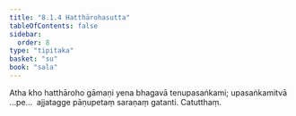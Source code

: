 ```yaml
---
title: "8.1.4 Hatthārohasutta"
tableOfContents: false
sidebar:
  order: 8
type: "tipitaka"
basket: "su"
book: "sala"
---
```



<DynamicBreadcrumb />

<Division number="356" book="sala">

<Paragraph number="1556" book="sala">
Atha kho hatthāroho gāmaṇi yena bhagavā tenupasaṅkami; upasaṅkamitvā …pe…  ajjatagge pāṇupetaṃ saraṇaṃ gatanti.

</Paragraph>
</Division>

<Paragraph number="1557" type="center" book="sala">
Catutthaṃ.
</Paragraph>